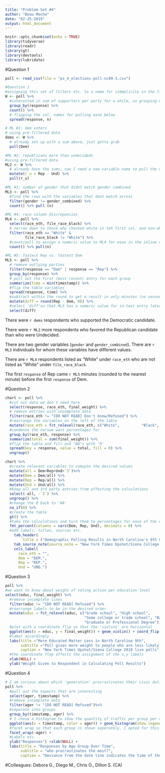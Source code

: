 ```yaml
---
title: "Problem Set #4"
author: "Beau Meche"
date: "02-25-2019"
output: html_document
---
```


```r
knitr::opts_chunk$set(echo = TRUE)
library(tidyverse)
library(readr)
library(gt)
library(devtools)
library(lubridate)
```

#Question 1

```r
poll <- read_csv(file = "ps_4_elections-poll-nc09-3.csv")

#Question 1
#assigning this set of filters etc. to a name for simmplicity in the first set of MadLibs
W <- poll %>%
  #interested in sum of supporters per party for a while, so grouping my aim of responses
  group_by(response) %>%
  count() %>%
  # flipping the col. names for pulling ease below
  spread(response, n)

# ML #1: dem voters
# using pre-filtered data
dems <- W %>%
  # already set up with a sum above, just gotta grab
  pull(Dem)

#ML #2: republicans more than undecideds
#using pre-filtered data
ML2 <- W %>%
  # already have the sums, now I need a new variable name to pull the new sum with
  mutate(r_u = Rep - Und) %>%
  pull(r_u)

#ML #3: number of gender that didnt match gender combined
ML3 <- poll %>%
  #find the rows with the variables that dont match across
  filter(gender != gender_combined) %>%
  count() %>% pull (n)

#ML #4: race column discrepancies
ML4 <- poll %>%
  select(race_eth, file_race_black) %>%
  # narrow down to those who checked white in teh first col. and non-white in the   second
  filter(race_eth == "White" &
         file_race_black != "White") %>%
  #count/pull to assign a numeric value to ML4 for ease in the inline code later
  count() %>% pull(n)

#ML #5: fastest Rep vs. fastest Dem
ML5 <- poll %>%
  # remove outlying parties
  filter(response == "Dem" | response == "Rep") %>%
  group_by(response) %>%
  # pull out the first (most recent) entry for each group
  summarize(time = min(timestamp)) %>%
  #flip the table variables
  spread(response, time) %>%
  #subtract within the round to get a result in only minutes (no seconds etc.)
  mutate(diff = round(Rep - Dem, 0)) %>%
  #select 'diff'so that ML5 has a numeric value for in-text entry later
  select(diff)
```
There were `r dems` respondents who supported the Democratic candidate. 

There were `r ML2` more respondents who favored the Republican candidate than who were Undecided.

There are two gender variables (`gender` and `gender_combined`). There are `r ML3` individuals for whom these variables have different values. 

There are `r ML4` respondents listed as "White" under `race_eth` who are not listed as "White" under `file_race_black`. 

The first `response` of Rep came `r ML5` minutes (rounded to the nearest minute) before the first `response` of Dem. 

#Question 2

```r
chart <- poll %>%
  #cut out data we don't need here
  select(response, race_eth, final_weight) %>%
  # remove entries with incomplete data
  filter(race_eth != "[DO NOT READ] Don't know/Refused") %>%
  #rearrange the variables on the left of the table
  mutate(race_eth = fct_relevel(race_eth, c("White",          "Black", "Hispanic", "Asian", "Other")))%>%
  #condense the varswe want percentages for
  group_by(race_eth, response) %>%
  summarize(total = sum(final_weight)) %>%
  #flip the table and fill and "NA"s with '0'
  spread(key = response, value = total, fill = 0) %>%
  ungroup()

chart %>%
  #create relevant variables to comupte the desired values
  mutate(all = Dem+Rep+Und+`3`)%>%
  mutate(Dem = Dem/all) %>%
  mutate(Rep = Rep/all) %>%
  mutate(Und = Und/all) %>%
  #keep all and 3rd party entries from affecting the calculations
  select(-all, -`3`) %>%
  ungroup() %>%
  #change the 0 back to 'NA'
  na_if(0) %>%
  #create the table
  gt() %>%
  #take the calculations and turn them to percentages for ease of the eye
  fmt_percent(columns = vars(Dem, Rep, Und), decimals = 0) %>%
  #add labels, titles, sources etc. 
    tab_header(
        title = ("Demographic Polling Results in North Carolina's 9th Congressional District")) %>%
    tab_source_note(source_note = "New York Times Upshot/Siena College 2018 live polls") %>%
    cols_label(
      race_eth = "",
      Dem = "DEM.",
      Rep = "REP.",
      Und = "UND.")
```


#Question 3

```r
poll %>%
#we want to know about weight of voting action per education level
select(educ, final_weight) %>%
  #remove incomplete lines
  filter(educ != "[DO NOT READ] Refused") %>%
  #rearrange labels to be in the desired order
  mutate(educ = fct_relevel(educ, c("Grade school", "High school", 
                                    "Some college or trade school", "Bachelors' degree", 
                                    "Graduate or Professional Degree"))) %>%
  #plot with a coordinate flip so that the 'violins' are horizontal
  ggplot(aes(x = educ, y = final_weight)) + geom_violin() + coord_flip() +    geom_jitter(alpha = .35, width = .23) + 
  #label accordingly
  labs(title ="More Educated Matter Less in North Carolina 9th",
       subtitle ="Poll gives more weight to people who are less likely to participate in polls",
       caption = "New York Times Upshot/Siena College 2018 live polls")+
  #the coordinate flop affects the assignment of the x,y labels
  xlab(NULL) + 
  ylab("Weight Given to Respondent in Calculating Poll Results")

```


#Question 4

```r
# I am curious about which 'generation' procrastinates their civic duties more. Admittedly this graph likely would be best displayed as a percentage factoring the population size of each age group, though when I attampted this my result was far more confusing to the reader. 
poll %>%
  #pull out the aspects that are interesting
  select(ager, timestamp) %>%
  #remove incomplete data
  filter(ager != "[DO NOT READ] Refused")%>%
  #separate into groups
  group_by(timestamp, ager) %>%
  # I chose a histogram to show the quantity of traffic per group per day.   because each person only has one timestamp, this avoids the skewing one would get from 'final_weight'. I added color merely for decorative purposes. 
  ggplot(aes(x = timestamp, color = ager)) + geom_histogram(show.legend = FALSE)+
  #facet wrap so that each group is shown seperately, I opted for this because of the small number of groups and the confusing product of leaving it all together. I feel like this format lets the reader see who exactly is doing what. 
  facet_wrap(~ager) + 
  #Labels etc. 
  ylab("Responses") +xlab(NULL) +
  labs(title = "Responses by Age Group Over Time",
       subtitle = "who procrastinates the most?", 
       caption = "Deviance from the date line indicates the time of the day")
```

#Colleagues:
Debora G., Diego M., Chris O., Dillon S. (CA)


